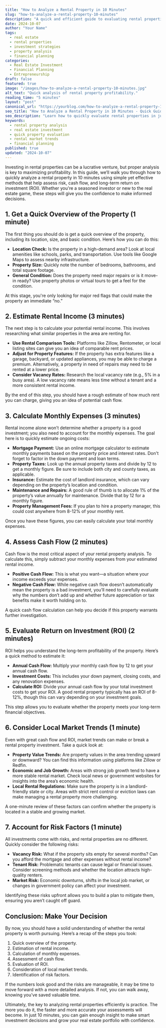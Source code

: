 ```yaml
---
title: "How to Analyze a Rental Property in 10 Minutes"
slug: "how-to-analyze-a-rental-property-10-minutes"
description: "A quick and efficient guide to evaluating rental properties. Learn how to assess profitability and risks in just 10 minutes with this comprehensive framework."
date: 2024-10-07
author: "Your Name"
tags:
  - real estate
  - rental properties
  - investment strategies
  - property analysis
  - financial planning
categories:
  - Real Estate Investment
  - Financial Planning
  - Entrepreneurship
draft: false
featured: true
image: "/images/how-to-analyze-a-rental-property-10-minutes.jpg"
alt_text: "Quick analysis of rental property profitability."
reading_time: "5 minutes"
layout: "post"
canonical_url: "https://yourblog.com/how-to-analyze-a-rental-property-10-minutes"
seo_title: "How to Analyze a Rental Property in 10 Minutes - Quick Guide"
seo_description: "Learn how to quickly evaluate rental properties in just 10 minutes. This guide will show you how to assess potential profitability and risks efficiently."
keywords: 
  - rental property analysis
  - real estate investment
  - quick property evaluation
  - rental market trends
  - financial planning
published: true
updated: "2024-10-07"
---
```


Investing in rental properties can be a lucrative venture, but proper analysis is key to maximizing profitability. In this guide, we’ll walk you through how to quickly analyze a rental property in 10 minutes using simple yet effective methods that help assess risk, cash flow, and long-term return on investment (ROI). Whether you're a seasoned investor or new to the real estate game, these steps will give you the confidence to make informed decisions.

## 1. Get a Quick Overview of the Property (1 minute)

The first thing you should do is get a quick overview of the property, including its location, size, and basic condition. Here’s how you can do this:

- **Location Check:** Is the property in a high-demand area? Look at local amenities like schools, parks, and transportation. Use tools like Google Maps to assess nearby infrastructure.
- **Property Size:** Quickly note the number of bedrooms, bathrooms, and total square footage.
- **General Condition:** Does the property need major repairs or is it move-in ready? Use property photos or virtual tours to get a feel for the condition.

At this stage, you're only looking for major red flags that could make the property an immediate “no.”

## 2. Estimate Rental Income (3 minutes)

The next step is to calculate your potential rental income. This involves researching what similar properties in the area are renting for.

- **Use Rental Comparison Tools:** Platforms like Zillow, Rentometer, or local listing sites can give you an idea of comparable rent prices.
- **Adjust for Property Features:** If the property has extra features like a garage, backyard, or updated appliances, you may be able to charge a premium. Alternatively, a property in need of repairs may need to be rented at a lower price.
- **Consider Vacancy Rates:** Research the local vacancy rate (e.g., 5% in a busy area). A low vacancy rate means less time without a tenant and a more consistent rental income.

By the end of this step, you should have a rough estimate of how much rent you can charge, giving you an idea of potential cash flow.

## 3. Calculate Monthly Expenses (3 minutes)

Rental income alone won’t determine whether a property is a good investment; you also need to account for the monthly expenses. The goal here is to quickly estimate ongoing costs:

- **Mortgage Payment:** Use an online mortgage calculator to estimate monthly payments based on the property price and interest rates. Don't forget to factor in the down payment and loan terms.
- **Property Taxes:** Look up the annual property taxes and divide by 12 to get a monthly figure. Be sure to include both city and county taxes, as applicable.
- **Insurance:** Estimate the cost of landlord insurance, which can vary depending on the property’s location and condition.
- **Maintenance and Repairs:** A good rule of thumb is to allocate 1% of the property’s value annually for maintenance. Divide that by 12 for a monthly figure.
- **Property Management Fees:** If you plan to hire a property manager, this could cost anywhere from 8-12% of your monthly rent.

Once you have these figures, you can easily calculate your total monthly expenses.

## 4. Assess Cash Flow (2 minutes)

Cash flow is the most critical aspect of your rental property analysis. To calculate this, simply subtract your monthly expenses from your estimated rental income.

- **Positive Cash Flow:** This is what you want—a situation where your income exceeds your expenses.
- **Negative Cash Flow:** While negative cash flow doesn’t automatically mean the property is a bad investment, you’ll need to carefully evaluate why the numbers don’t add up and whether future appreciation or tax benefits make it worth holding on to.

A quick cash flow calculation can help you decide if this property warrants further investigation.

## 5. Evaluate Return on Investment (ROI) (2 minutes)

ROI helps you understand the long-term profitability of the property. Here’s a quick method to estimate it:

- **Annual Cash Flow:** Multiply your monthly cash flow by 12 to get your annual cash flow.
- **Investment Costs:** This includes your down payment, closing costs, and any renovation expenses.
- **Calculate ROI:** Divide your annual cash flow by your total investment costs to get your ROI. A good rental property typically has an ROI of 8-12%, though this can vary depending on your investment goals.

This step allows you to evaluate whether the property meets your long-term financial objectives.

## 6. Consider Local Market Trends (1 minute)

Even with great cash flow and ROI, market trends can make or break a rental property investment. Take a quick look at:

- **Property Value Trends:** Are property values in the area trending upward or downward? You can find this information using platforms like Zillow or Redfin.
- **Economic and Job Growth:** Areas with strong job growth tend to have a more stable rental market. Check local news or government websites for insights into the area’s economic health.
- **Local Rental Regulations:** Make sure the property is in a landlord-friendly state or city. Areas with strict rent control or eviction laws can make managing a rental property more challenging.

A one-minute review of these factors can confirm whether the property is located in a stable and growing market.

## 7. Account for Risk Factors (1 minute)

All investments come with risks, and rental properties are no different. Quickly consider the following risks:

- **Vacancy Risk:** What if the property sits empty for several months? Can you afford the mortgage and other expenses without rental income?
- **Tenant Risk:** Problematic tenants can cause legal or financial issues. Consider screening methods and whether the location attracts high-quality renters.
- **Market Risk:** Economic downturns, shifts in the local job market, or changes in government policy can affect your investment.

Identifying these risks upfront allows you to build a plan to mitigate them, ensuring you aren’t caught off guard.

## Conclusion: Make Your Decision

By now, you should have a solid understanding of whether the rental property is worth pursuing. Here’s a recap of the steps you took:

1. Quick overview of the property.
2. Estimation of rental income.
3. Calculation of monthly expenses.
4. Assessment of cash flow.
5. Evaluation of ROI.
6. Consideration of local market trends.
7. Identification of risk factors.

If the numbers look good and the risks are manageable, it may be time to move forward with a more detailed analysis. If not, you can walk away, knowing you’ve saved valuable time.

Ultimately, the key to analyzing rental properties efficiently is practice. The more you do it, the faster and more accurate your assessments will become. In just 10 minutes, you can gain enough insight to make smart investment decisions and grow your real estate portfolio with confidence.


